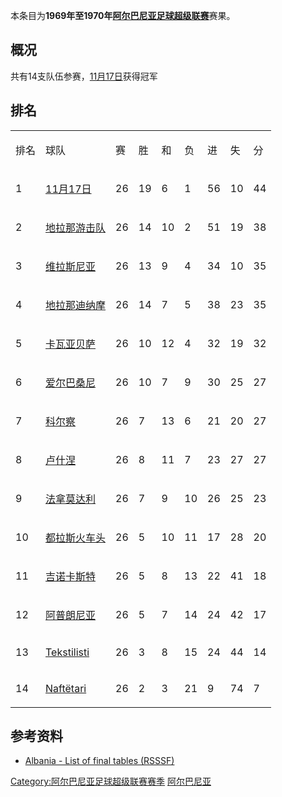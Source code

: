 {{Infobox football league season
| competition                = [[阿尔巴尼亚足球超级联赛|阿尔巴尼亚足球超级联赛]]
| season                     = 1969年-1970年
| winners                    = [[地拉那足球俱乐部|11月17日]]
| prevseason                 = [[1968年阿尔巴尼亚足球超级联赛|1968年]]
| nextseason                 = [[1970-71年阿尔巴尼亚足球超级联赛|1970–71年]]
}}

本条目为'''1969年至1970年[[阿尔巴尼亚足球超级联赛|阿尔巴尼亚足球超级联赛]]'''赛果。

==概况==
共有14支队伍参赛，[[地拉那足球俱乐部|11月17日]]获得冠军

==排名==
{| class="wikitable" style="text-align: center;"
|排名||球队||赛||胜||和||负||进||失||分
|-
|1||[[地拉那足球俱乐部|11月17日]]||26||19||6||1||56||10||44
|-
|2||[[地拉那游击队足球俱乐部|地拉那游击队]]||26||14||10||2||51||19||38
|-
|3||[[维拉斯尼亚足球俱乐部|维拉斯尼亚]]||26||13||9||4||34||10||35
|-
|4||[[地拉那迪纳摩|地拉那迪纳摩]]||26||14||7||5||38||23||35
|-
|5||[[卡瓦亚贝萨体育俱乐部|卡瓦亚贝萨]]||26||10||12||4||32||19||32
|-
|6||[[爱尔巴桑尼足球俱乐部|爱尔巴桑尼]]||26||10||7||9||30||25||27
|-
|7||[[科尔察足球俱乐部|科尔察]]||26||7||13||6||21||20||27
|-
|8||[[卢什涅足球俱乐部|卢什涅]]||26||8||11||7||23||27||27
|-
|9||[[法拿莫达利体育俱乐部|法拿莫达利]]||26||7||9||10||26||25||23
|-
|10||[[图达都拉斯体育俱乐部|都拉斯火车头]]||26||5||10||11||17||28||20
|-
|11||[[吉诺卡斯特足球俱乐部|吉诺卡斯特]]||26||5||8||13||22||41||18
|-
|12||[[阿普朗尼亚足球俱乐部|阿普朗尼亚]]||26||5||7||14||24||42||17
|-
|13||[[Tekstilisti|Tekstilisti]]||26||3||8||15||24||44||14
|-
|14||[[Naftëtari|Naftëtari]]||26||2||3||21||9||74||7
|}

==参考资料==
*[http://www.giovanniarmillotta.it/albania/calcio/alba70.html Albania - List of final tables (RSSSF)]{{Wayback|url=http://www.giovanniarmillotta.it/albania/calcio/alba70.html |date=20210113040020 }}

{{Albanian Superliga Seasons}}
{{1969–70 in European Football (UEFA)}}

[[Category:阿尔巴尼亚足球超级联赛赛季|Category:阿尔巴尼亚足球超级联赛赛季]]
[[Category:1969年至1970年本土足球联赛|阿尔巴尼亚]]